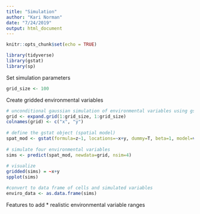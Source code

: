 ```yaml
---
title: "Simulation"
author: "Kari Norman"
date: "7/24/2019"
output: html_document
---
```


```r
knitr::opts_chunk$set(echo = TRUE)
```

```r
library(tidyverse)
library(gstat)
library(sp)
```

Set simulation parameters
```r
grid_size <- 100
```

Create gridded environmental variables 
```r
# unconditional gaussian simulation of environmental variables using gstat
grid <- expand.grid(1:grid_size, 1:grid_size)
colnames(grid) <- c("x", "y")
 
# define the gstat object (spatial model)
spat_mod <- gstat(formula=z~1, locations=~x+y, dummy=T, beta=1, model=vgm(psill=0.025,model="Exp",range=5), nmax=20, data = grid)
 
# simulate four environmental variables
sims <- predict(spat_mod, newdata=grid, nsim=4)
 
# visualize
gridded(sims) = ~x+y
spplot(sims)

#convert to data frame of cells and simulated variables
enviro_data <- as.data.frame(sims)
```

Features to add
* realistic environmental variable ranges
